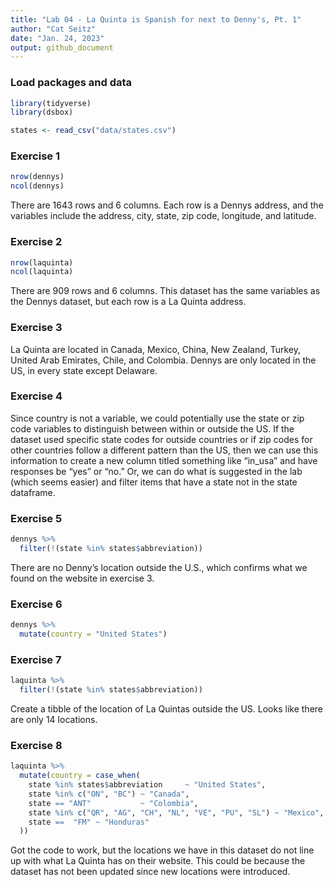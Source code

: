 ```yaml
---
title: "Lab 04 - La Quinta is Spanish for next to Denny's, Pt. 1"
author: "Cat Seitz"
date: "Jan. 24, 2023"
output: github_document
---
```


### Load packages and data

```r
library(tidyverse) 
library(dsbox) 
```

```r
states <- read_csv("data/states.csv")

```

### Exercise 1

```r

nrow(dennys)
ncol(dennys)

```

There are 1643 rows and 6 columns. Each row is a Dennys address, and the variables include the address, city, state, zip code, longitude, and latitude.  

### Exercise 2

```r

nrow(laquinta)
ncol(laquinta)

```

There are 909 rows and 6 columns. This dataset has the same variables as the Dennys dataset, but each row is a La Quinta address. 

### Exercise 3

La Quinta are located in Canada, Mexico, China, New Zealand, Turkey, United Arab Emirates, Chile, and Colombia. Dennys are only located in the US, in every state except Delaware. 

### Exercise 4

Since country is not a variable, we could potentially use the state or zip code variables to distinguish between within or outside the US. If the dataset used specific state codes for outside countries or if zip codes for other countries follow a different pattern than the US, then we can use this information to create a new column titled something like "in_usa" and have responses be "yes" or "no." Or, we can do what is suggested in the lab (which seems easier) and filter items that have a state not in the state dataframe. 

### Exercise 5

```r

dennys %>%
  filter(!(state %in% states$abbreviation))

```

There are no Denny's location outside the U.S., which confirms what we found on the website in exercise 3. 

### Exercise 6

```r

dennys %>%
  mutate(country = "United States")

```

### Exercise 7

```r

laquinta %>%
  filter(!(state %in% states$abbreviation))

```

Create a tibble of the location of La Quintas outside the US. Looks like there are only 14 locations. 

### Exercise 8

``` r

laquinta %>%
  mutate(country = case_when(
    state %in% states$abbreviation     ~ "United States",
    state %in% c("ON", "BC") ~ "Canada",
    state == "ANT"           ~ "Colombia",
    state %in% c("QR", "AG", "CH", "NL", "VE", "PU", "SL") ~ "Mexico",
    state ==  "FM" ~ "Honduras"
  ))

```

Got the code to work, but the locations we have in this dataset do not line up with what La Quinta has on their website. This could be because the dataset has not been updated since new locations were introduced. 

